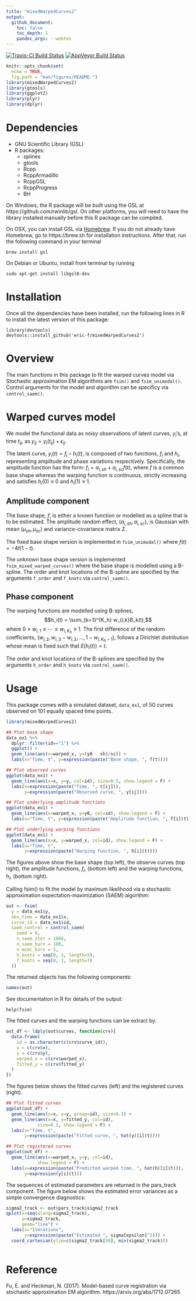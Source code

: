 ```yaml
---
title: "mixedWarpedCurves2"
output: 
  github_document:
    toc: false
    toc_depth: 1
    pandoc_args: --webtex
---
```


[![Travis-CI Build Status](https://travis-ci.org/eric-f/mixedWarpedCurves2.svg?branch=master)](https://travis-ci.org/eric-f/mixedWarpedCurves2) [![AppVeyor Build Status](https://ci.appveyor.com/api/projects/status/github/eric-f/mixedWarpedCurves2?branch=master&svg=true)](https://ci.appveyor.com/project/eric-f/mixedWarpedCurves2)

```r
knitr::opts_chunk$set(
  echo = TRUE, 
  fig.path = "man/figures/README-")
library(mixedWarpedCurves2)
library(gtools)
library(ggplot2)
library(plyr)
library(dplyr)
```

# Dependencies

- GNU Scientific Library (GSL)
- R packages:
    - splines
    - gtools
    - Rcpp
    - RcppArmadillo
    - RcppGSL
    - RcppProgress
    - BH

On Windows, the R package will be built using the GSL at https://github.com/rwinlib/gsl. On other platforms, you will need to have the library installed manually before this R package can be compiled.

On OSX, you can install GSL via [Homebrew](https://brew.sh). If you do not already have Homebrew, go to https://brew.sh for installation instructions. After that, run the following command in your terminal
```
brew install gsl
```

On Debian or Ubuntu, install from terminal by running
```
sudo apt-get install libgsl0-dev
```

# Installation

Once all the dependencies have been installed, run the following lines in R to install the latest version of this package:
```
library(devtools)
devtools::install_github('eric-f/mixedWarpedCurves2')
```

# Overview

The main functions in this package to fit the warped curves model via Stochastic approximation EM algorithms are `fsim()` and `fsim_unimodal()`. Control arguments for the model and algorithm can be specificy via `control_saem()`.

# Warped curves model

We model the functional data as noisy observations of latent curves, $y_i$'s, at time $t_{ij}$, as $y_{ij} = y_i(t_{ij}) + \epsilon_{ij}$.

The latent curve, $y_i(t) = f_i \circ h_i(t),$ is composed of two functions, $f_i$ and $h_i$, representing amplitude and phase variations respectively. Specifically, the amplitude function has the form: $f_i = a_{i,sh} + a_{i,sc} f(t)$, where $f$ is a common base shape whereas the warping function is continuous, strictly increasing and satisfies $h_i(0)\equiv 0$ and $h_i(1)\equiv 1$.

## Amplitude component

The base shape, $f$, is either a known function or modelled as a spline that is to be estimated. The amplitude random effect, $(a_{i,sh}, a_{i,sc})$, is Gaussian with mean $(\mu_{sh}, \mu_{sc})$ and variance-covariance matrix $\Sigma$.

The fixed base shape version is implemented in `fsim_unimodal()` where $f(t) = -4t(1-t)$.

The unknown base shape version is implemented `fsim_mixed_warped_curves()` where the base shape is modelled using a B-spline. The order and knot locations of the B-spline are specified by the arguments `f_order` and `f_knots` via `control_saem()`.

## Phase component

The warping functions are modelled using B-splines,
$$h_i(t) = \sum_{k=1}^{K_h} w_{i,k}B_k(t),$$
where $0\equiv w_{i,1} \leq \cdots \leq w_{i,K_h} \equiv 1$. The first difference of the random coefficients,
$(w_{i,2}, w_{i,3}-w_{i,2}, \ldots, 1-w_{i,K_h-1}),$
follows a Dirichlet distribution whose mean is fixed such that $E(h_i(t))=t$.

The order and knot locations of the B-splines are specified by the arguments `h_order` and `h_knots` via `control_saem()`.


# Usage
This package comes with a simulated dataset, `data_ex1`, of 50 curves observed on 101 equally spaced time points.

```r
library(mixedWarpedCurves2)

## Plot base shape
data_ex1 %>%
  dplyr::filter(id=="1") %>%
  ggplot() + 
  geom_line(aes(x=warped_x, y=(y0 - sh)/sc)) + 
  labs(x="Time, t", y=expression(paste("Base shape, ", f(t))))

## Plot observed curves
ggplot(data_ex1) + 
  geom_line(aes(x=x, y=y, col=id), size=0.5, show.legend = F) + 
  labs(x=expression(paste("Time, ", t[ij])), 
       y=expression(paste("Observed curve, ", y[ij])))

## Plot underlying amplitude functions
ggplot(data_ex1) + 
  geom_line(aes(x=warped_x, y=y0, col=id), show.legend = F) + 
  labs(x="Time, t", y=expression(paste("Amplitude function, ", f[i](t))))

## Plot underlying warping functions
ggplot(data_ex1) + 
  geom_line(aes(x=x, y=warped_x, col=id), show.legend = F) + 
  labs(x="Time, t", 
       y=expression(paste("Warping function, ", h[i](t))))
```
The figures above show the base shape (top left), the observe curves (top right), the amplitude functions, $f_i$, (bottom left) and the warping functions, $h_i$, (bottom right).

Calling fsim() to fit the model by maximum likelihood via a stochastic approximation expectation-maximization (SAEM) algorithm:
```r
out <- fsim(
  y = data_ex1$y,
  obs_time = data_ex1$x,
  curve_id = data_ex1$id,
  saem_control = control_saem(
    seed = 0,
    n_saem_iter = 1000,
    n_saem_burn = 100,
    n_mcmc_burn = 5,
    h_knots = seq(0, 1, length=5),
    f_knots = seq(0, 1, length=7)
  ))
```


The returned objects has the following components:
```r
names(out)
```
See documentation in R for details of the output:
```
help(fsim)
```

The fitted curves and the warping functions can be extract by:
```r
out_df <- ldply(out$curves, function(crv){
  data.frame(
    id = as.character(c(crv$curve_id)),
    x = c(crv$x),
    y = c(crv$y),
    warped_x = c(crv$warped_x),
    fitted_y = c(crv$fitted_y)
  )
})
```

The figures below shows the fitted curves (left) and the registered curves (right).
```r
## Plot fitted curves
ggplot(out_df) + 
  geom_line(aes(x=x, y=y, group=id), size=0.3) + 
  geom_line(aes(x=x, y=fitted_y, col=id), 
            size=0.3, show.legend = F) + 
  labs(x="Time, t", 
       y=expression(paste("Fitted curve, ", hat(y)[i](t))))

## Plot registered curves
ggplot(out_df) + 
  geom_line(aes(x=warped_x, y=y, col=id),
            show.legend = F) + 
  labs(x=expression(paste("Predicted warped time, ", hat(h)[i](t))), 
       y=expression(y[i](t)))
```

The sequences of estimated parameters are returned in the pars_track component. The figure below shows the estimated error variances as a simple convergence diagnostics:
```r
sigma2_track <- out$pars_track$sigma2_track
qplot(x=seq(along=sigma2_track),
      y=sigma2_track, 
      geom="line") + 
  labs(x="Iterations", 
       y=expression(paste("Estimated ", sigma[epsilon]^2))) + 
  coord_cartesian(ylim=c(sigma2_track[50], min(sigma2_track)))
  
```

# Reference
Fu, E. and Heckman, N. (2017). Model-based curve registration via stochastic approximation EM algorithm. \textit{arXiv preprint arXiv:1712.07265}
https://arxiv.org/abs/1712.07265

